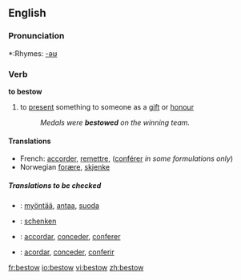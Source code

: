 ==English==

===Pronunciation===
*:Rhymes: [[Rhymes:English:-əʊ|-əʊ]]

===Verb===
'''to bestow'''
#{{transitive}} to [[present]] something to someone as a [[gift]] or [[honour]]
#:''Medals were '''bestowed''' on the winning team.''

====Translations====
{{top}}
*French: [[accorder]], [[remettre]], ([[conférer]] ''in some formulations only'')
*Norwegian [[forære]], [[skjenke]]
{{mid}}
{{bottom}}

=====Translations to be checked=====
*{{ttbc|Finnish}}: [[myöntää]], [[antaa]], [[suoda]]
*{{ttbc|German}}: [[schenken]] 
*{{ttbc|Interlingua}}: [[accordar]], [[conceder]], [[conferer]] 
*{{ttbc|Spanish}}: [[acordar]], [[conceder]], [[conferir]]

[[fr:bestow]]
[[io:bestow]]
[[vi:bestow]]
[[zh:bestow]]